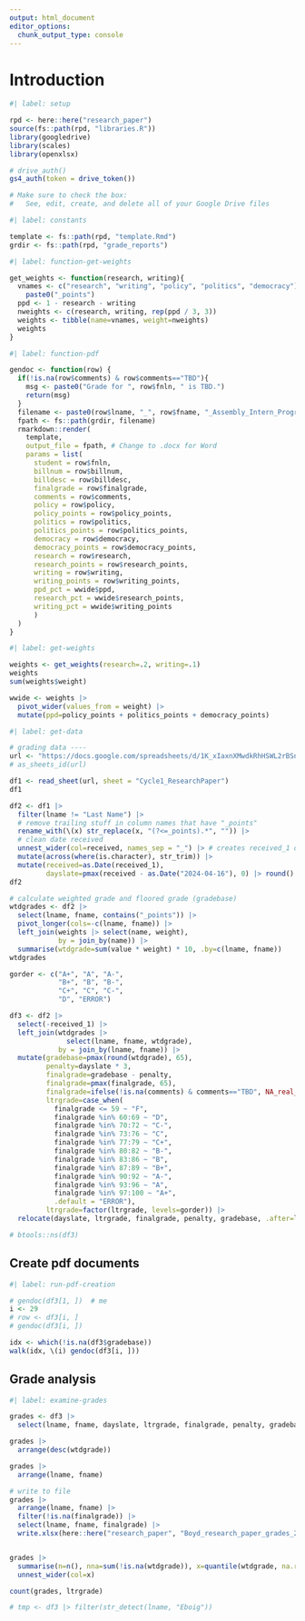 ```yaml
---
output: html_document
editor_options:
  chunk_output_type: console
---
```


# Introduction

```r
#| label: setup

rpd <- here::here("research_paper")
source(fs::path(rpd, "libraries.R"))
library(googledrive)
library(scales)
library(openxlsx)

# drive_auth()
gs4_auth(token = drive_token())

# Make sure to check the box:
#   See, edit, create, and delete all of your Google Drive files

```


```r
#| label: constants

template <- fs::path(rpd, "template.Rmd")
grdir <- fs::path(rpd, "grade_reports")

```


```r
#| label: function-get-weights

get_weights <- function(research, writing){
  vnames <- c("research", "writing", "policy", "politics", "democracy") |> 
    paste0("_points")
  ppd <- 1 - research - writing
  nweights <- c(research, writing, rep(ppd / 3, 3))
  weights <- tibble(name=vnames, weight=nweights)
  weights
}

```


```r
#| label: function-pdf

gendoc <- function(row) {
  if(!is.na(row$comments) & row$comments=="TBD"){
    msg <- paste0("Grade for ", row$fnln, " is TBD.")
    return(msg)
  }
  filename <- paste0(row$lname, "_", row$fname, "_Assembly_Intern_Program_2024_paper_grade.pdf")
  fpath <- fs::path(grdir, filename)
  rmarkdown::render(
    template,
    output_file = fpath, # Change to .docx for Word
    params = list(
      student = row$fnln,
      billnum = row$billnum,
      billdesc = row$billdesc,
      finalgrade = row$finalgrade,
      comments = row$comments,
      policy = row$policy,
      policy_points = row$policy_points,
      politics = row$politics,
      politics_points = row$politics_points,
      democracy = row$democracy,
      democracy_points = row$democracy_points,
      research = row$research,
      research_points = row$research_points,
      writing = row$writing,
      writing_points = row$writing_points,
      ppd_pct = wwide$ppd,
      research_pct = wwide$research_points,
      writing_pct = wwide$writing_points
      )
  )
}

```


```r
#| label: get-weights

weights <- get_weights(research=.2, writing=.1)
weights
sum(weights$weight)

wwide <- weights |> 
  pivot_wider(values_from = weight) |> 
  mutate(ppd=policy_points + politics_points + democracy_points)

```


```r
#| label: get-data

# grading data ----
url <- "https://docs.google.com/spreadsheets/d/1K_xIaxnXMwdkRhHSWL2rBSnhaWRRDKNMGypEdbvFO0I"
# as_sheets_id(url)

df1 <- read_sheet(url, sheet = "Cycle1_ResearchPaper")
df1

df2 <- df1 |> 
  filter(lname != "Last Name") |> 
  # remove trailing stuff in column names that have "_points"
  rename_with(\(x) str_replace(x, "(?<=_points).*", "")) |>
  # clean date received
  unnest_wider(col=received, names_sep = "_") |> # creates received_1 dttm
  mutate(across(where(is.character), str_trim)) |> 
  mutate(received=as.Date(received_1),
         dayslate=pmax(received - as.Date("2024-04-16"), 0) |> round() |> as.integer())
df2

# calculate weighted grade and floored grade (gradebase)
wtdgrades <- df2 |> 
  select(lname, fname, contains("_points")) |>
  pivot_longer(cols=-c(lname, fname)) |>
  left_join(weights |> select(name, weight),
            by = join_by(name)) |> 
  summarise(wtdgrade=sum(value * weight) * 10, .by=c(lname, fname))
wtdgrades

gorder <- c("A+", "A", "A-",
            "B+", "B", "B-",
            "C+", "C", "C-",
            "D", "ERROR")

df3 <- df2 |> 
  select(-received_1) |> 
  left_join(wtdgrades |> 
              select(lname, fname, wtdgrade),
            by = join_by(lname, fname)) |> 
  mutate(gradebase=pmax(round(wtdgrade), 65),
         penalty=dayslate * 3,
         finalgrade=gradebase - penalty,
         finalgrade=pmax(finalgrade, 65),
         finalgrade=ifelse(!is.na(comments) & comments=="TBD", NA_real_, finalgrade),
         ltrgrade=case_when(
           finalgrade <= 59 ~ "F",
           finalgrade %in% 60:69 ~ "D",
           finalgrade %in% 70:72 ~ "C-",
           finalgrade %in% 73:76 ~ "C",
           finalgrade %in% 77:79 ~ "C+",
           finalgrade %in% 80:82 ~ "B-",
           finalgrade %in% 83:86 ~ "B",
           finalgrade %in% 87:89 ~ "B+",
           finalgrade %in% 90:92 ~ "A-",
           finalgrade %in% 93:96 ~ "A",
           finalgrade %in% 97:100 ~ "A+",
           .default = "ERROR"),
         ltrgrade=factor(ltrgrade, levels=gorder)) |> 
  relocate(dayslate, ltrgrade, finalgrade, penalty, gradebase, .after=latepen)

# btools::ns(df3)

```

## Create pdf documents

```r
#| label: run-pdf-creation

# gendoc(df3[1, ])  # me
i <- 29
# row <- df3[i, ]
# gendoc(df3[i, ])

idx <- which(!is.na(df3$gradebase))
walk(idx, \(i) gendoc(df3[i, ]))


```


## Grade analysis

```r
#| label: examine-grades

grades <- df3 |> 
  select(lname, fname, dayslate, ltrgrade, finalgrade, penalty, gradebase, wtdgrade, contains("_points"))

grades |> 
  arrange(desc(wtdgrade))

grades |> 
  arrange(lname, fname)

# write to file
grades |> 
  arrange(lname, fname) |> 
  filter(!is.na(finalgrade)) |> 
  select(lname, fname, finalgrade) |> 
  write.xlsx(here::here("research_paper", "Boyd_research_paper_grades_2024_Assembly_intern_program.xlsx"))


grades |> 
  summarise(n=n(), nna=sum(!is.na(wtdgrade)), x=quantile(wtdgrade, na.rm=TRUE) |> list())|> 
  unnest_wider(col=x)

count(grades, ltrgrade)

# tmp <- df3 |> filter(str_detect(lname, "Eboig"))

```

